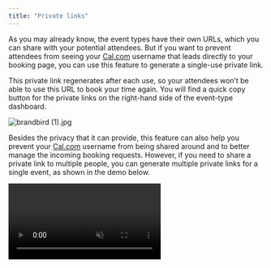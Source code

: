 ```yaml
---
title: "Private links"
---
```


As you may already know, the event types have their own URLs, which you can share with your potential attendees. But if you want to prevent attendees from seeing your [Cal.com](http://cal.com/) username that leads directly to your booking page, you can use this feature to generate a single-use private link.

This private link regenerates after each use, so your attendees won’t be able to use this URL to book your time again. You will find a quick copy button for the private links on the right-hand side of the event-type dashboard.

![brandbird (1).jpg](/images/brandbird\(1\).jpg)

Besides the privacy that it can provide, this feature can also help you prevent your [Cal.com](http://cal.com/) username from being shared around and to better manage the incoming booking requests. However, if you need to share a private link to multiple people, you can generate multiple private links for a single event, as shown in the demo below.

<video autoPlay muted loop playsInline className="w-full aspect-video" src="https://screen.studio/share/cC3Xt1s4](https://screen.studio/share/cC3Xt1s4" />